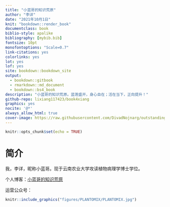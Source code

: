```yaml
---
title: "小蓝哥的知识荒原"
author: "李详"
date: "2021年10月1日"
knit: "bookdown::render_book"
documentclass: book
biblio-style: apalike
bibliography: [mybib.bib]
fontsize: 10pt
monofontoptions: "Scale=0.7"
link-citations: yes
colorlinks: yes
lot: yes
lof: yes
site: bookdown::bookdown_site
output: 
  - bookdown::gitbook
  - rmarkdown::md_document
  - bookdown::bs4_book
description: "小蓝哥的知识荒原。蓝莲盛开，身心自在；活在当下，正向提升！"
github-repo: lixiang117423/book4xiang
graphics: yes
nocite: '@*'
always_allow_html: true
cover-image: https://raw.githubusercontent.com/DivadNojnarg/outstanding-shiny-ui/master/images/intro/crc-press-cover.svg
---
```


```r
knitr::opts_chunk$set(echo = TRUE)
```

# 简介 {-}

我，李详，昵称小蓝哥。现于云南农业大学攻读植物病理学博士学位。

个人博客：[小蓝哥的知识荒原](https://www.web4xiang.com/)

运营公众号：



```r
knitr::include_graphics("figures/PLANTOMIX/PLANTOMIX.jpg")
```